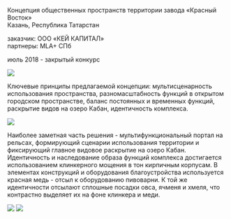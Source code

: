 
<Title>КРАСНЫЙ ВОСТОК</Title>

Концепция общественных пространств территории завода «Красный Восток»<br/>
Казань, Республика Татарстан
    
заказчик: ООО «КЕЙ КАПИТАЛ»<br/>
партнеры: MLA+ СПб

июль 2018 - закрытый конкурс


<Image src='https://s.tmshv.com/unit4/krvostok-05.jpg'/>

Ключевые принципы предлагаемой концепции: мультисценарность использования пространства, разномасштабность функций в открытом городском пространстве, баланс постоянных и временных функций, раскрытие видов на озеро Кабан, идентичность комплекса.
            
<Image src='https://s.tmshv.com/unit4/krvostok-02.jpg'/>


Наиболее заметная часть решения - мультифункциональный портал на рельсах, формирующий сценарии использования территории и фиксирующий главное видовое раскрытие на озеро Кабан. Идентичность и наследование образа функций комплекса достигается использованием клинкерного мощения в тон кирпичным корпусам. В элементах конструкций и оборудования благоустройства используется красная медь - отсыл к оборудованию пивоварни. К той же идентичности отсылают сплошные посадки овса, ячменя и хмеля, что контрастно выделяет их на фоне клинкера и меди.

<Image src='https://s.tmshv.com/unit4/krvostok-03.jpg'/>
<Image src='https://s.tmshv.com/unit4/krvostok-04.jpg'/>